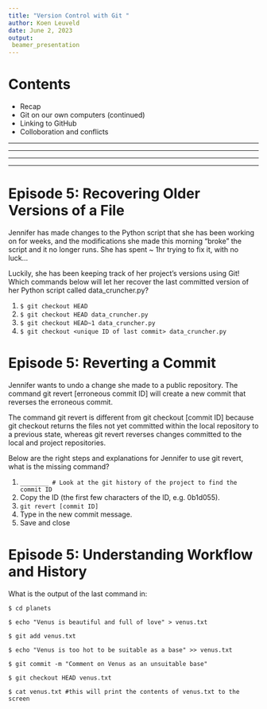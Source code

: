 ---
title: "Version Control with Git " 
author: Koen Leuveld
date: June 2, 2023
output: 
 beamer_presentation
---

# Contents

- Recap
- Git on our own computers (continued)
- Linking to GitHub
- Colloboration and conflicts

----



\center
\includegraphics[width=\textwidth, height=\textheight, keepaspectratio]{figures/phdcomics_versioning.png}

----

\center
\includegraphics[width=\textwidth, height=\textheight, keepaspectratio]{figures/motivatingexample.png}


----

\center
\includegraphics[width=\textwidth, height=\textheight, keepaspectratio]{figures/git_add_commit.png}

----

# Episode 5: Recovering Older Versions of a File

Jennifer has made changes to the Python script that she has been working on for weeks, and the modifications she made this morning “broke” the script and it no longer runs. She has spent ~ 1hr trying to fix it, with no luck…

Luckily, she has been keeping track of her project’s versions using Git! Which commands below will let her recover the last committed version of her Python script called data_cruncher.py?


1. ``$ git checkout HEAD``
2. ``$ git checkout HEAD data_cruncher.py``
3. ``$ git checkout HEAD~1 data_cruncher.py``
4. ``$ git checkout <unique ID of last commit> data_cruncher.py``


# Episode 5: Reverting a Commit

Jennifer wants to undo a change she made to a public repository. The command git revert [erroneous commit ID] will create a new commit that reverses the erroneous commit.

The command git revert is different from git checkout [commit ID] because git checkout returns the files not yet committed within the local repository to a previous state, whereas git revert reverses changes committed to the local and project repositories.

Below are the right steps and explanations for Jennifer to use git revert, what is the missing command?

1. ``________ # Look at the git history of the project to find the commit ID``
2. Copy the ID (the first few characters of the ID, e.g. 0b1d055).
3. ``git revert [commit ID]``
4. Type in the new commit message.
5. Save and close


# Episode 5: Understanding Workflow and History

What is the output of the last command in: 

``$ cd planets``

``$ echo "Venus is beautiful and full of love" > venus.txt``

``$ git add venus.txt``

``$ echo "Venus is too hot to be suitable as a base" >> venus.txt``

``$ git commit -m "Comment on Venus as an unsuitable base"``

``$ git checkout HEAD venus.txt``

``$ cat venus.txt #this will print the contents of venus.txt to the screen``
